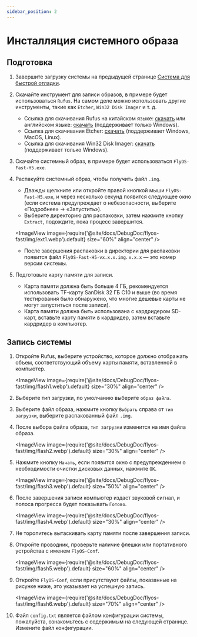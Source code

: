 ```yaml
---
sidebar_position: 2
---
```


# Инсталляция системного образа

## Подготовка

1. Завершите загрузку системы на предыдущей странице [Система для быстрой отладки](/docs/DebugDoc/flyos-fast/).
2. Скачайте инструмент для записи образов, в примере будет использоваться `Rufus`. На самом деле можно использовать другие инструменты, такие как `Etcher`, `Win32 Disk Imager` и т. д.
    - Ссылка для скачивания Rufus на китайском языке: [скачать](https://rufus.ie/zh/#download) или английском языке: [скачать](https://rufus.ie/en/#download) (поддерживает только Windows).
    - Ссылка для скачивания Etcher: [скачать](https://etcher.balena.io/#download-etcher) (поддерживает Windows, MacOS, Linux).
    - Ссылка для скачивания Win32 Disk Imager: [скачать](https://sourceforge.net/projects/win32diskimager/) (поддерживает только Windows).
3. Скачайте системный образ, в примере будет использоваться `FlyOS-Fast-H5.exe`.

4. Распакуйте системный образ, чтобы получить файл `.img`.
    - Дважды щелкните или откройте правой кнопкой мыши `FlyOS-Fast-H5.exe`, и через несколько секунд появится следующее окно (если система предупреждает о небезопасности, выберите «Подробнее» -> «Запустить»).
    - Выберите директорию для распаковки, затем нажмите кнопку `Extract`, подождите, пока процесс завершится.
    
    <ImageView image={require('@site/docs/DebugDoc/flyos-fast/img/ext1.webp').default} size="60%" align="center" />

    - После завершения распаковки в директории для распаковки появится файл `FlyOS-Fast-H5-vx.x.x.img`. `x.x.x` — это номер версии системы.
5. Подготовьте карту памяти для записи.
    - Карта памяти должна быть больше 4 ГБ, рекомендуется использовать TF-карту SanDisk 32 ГБ C10 и выше (во время тестирования было обнаружено, что многие дешевые карты не могут запуститься после записи).
    - Карта памяти должна быть использована с кардридером SD-карт, вставьте карту памяти в кардридер, затем вставьте кардридер в компьютер.

## Запись системы

1. Откройте Rufus, выберите устройство, которое должно отображать объем, соответствующий объему карты памяти, вставленной в компьютер.

    <ImageView image={require('@site/docs/DebugDoc/flyos-fast/img/flash1.webp').default} size="30%" align="center" />

2. Выберите тип загрузки, по умолчанию выберите `образ файла`.
3. Выберите файл образа, нажмите кнопку `Выбрать` справа от `тип загрузки`, выберите распакованный файл `.img`.
4. После выбора файла образа, `тип загрузки` изменится на имя файла образа.

    <ImageView image={require('@site/docs/DebugDoc/flyos-fast/img/flash2.webp').default} size="30%" align="center" />

5. Нажмите кнопку `Начать`, если появится окно с предупреждением о необходимости очистки дисковых данных, нажмите `ОК`.

    <ImageView image={require('@site/docs/DebugDoc/flyos-fast/img/flash3.webp').default} size="50%" align="center" />

6. После завершения записи компьютер издаст звуковой сигнал, и полоса прогресса будет показывать `Готово`.

    <ImageView image={require('@site/docs/DebugDoc/flyos-fast/img/flash4.webp').default} size="30%" align="center" />

7. Не торопитесь вытаскивать карту памяти после завершения записи.
8. Откройте проводник, проверьте наличие флешки или портативного устройства с именем `FlyOS-Conf`.

    <ImageView image={require('@site/docs/DebugDoc/flyos-fast/img/flash5.webp').default} size="60%" align="center" />

9. Откройте `FlyOS-Conf`, если присутствуют файлы, показанные на рисунке ниже, это указывает на успешную запись.

    <ImageView image={require('@site/docs/DebugDoc/flyos-fast/img/flash6.webp').default} size="70%" align="center" />

10. Файл `config.txt` является файлом конфигурации системы, пожалуйста, ознакомьтесь с содержимым на следующей странице. Измените файл конфигурации.